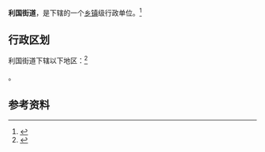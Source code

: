 {{中国乡级行政区|32/03/12/006/000}}

'''利国街道'''，是{{PRC admin/fullname|32/03/12/006/000|3}}下辖的一个[[乡镇|乡镇]]级行政单位。<ref>{{PRC admin/ref sgc|{{PRC admin/parent|32/03/12/006/000}}}}</ref>

== 行政区划 ==

利国街道下辖以下地区：<ref>{{PRC admin/ref sgc|32/03/12/006/000}}</ref>

{{PRC admin/children|32/03/12/006/000}}。

== 参考资料 ==

{{reflist}}

{{行政区划小作品}}
{{PRC admin/navcat|32/03/12/006/000}}